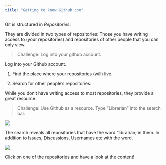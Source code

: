 ```yaml
---
title: "Getting to know Github.com"
---
```


Git is structured in *Repositories*.

They are divided in two types of repositories: Those you have writing access to (your repositories) and repositories of other people that you can only view.

> Challenge: Log into your github account.

Log into your Github account.

1.  Find the place where your repositories (will) live.

<!-- -->

2.  Search for other people's repositories.

While you don't have writing access to most repositories, they provide a great resource.

> Challenge: Use Github as a resource. Type "Librarian" into the search bar.

![](img/Search.png)

The search reveals all repositories that have the word "librarian; in them. In addition to Issues, Discussions, Usernames etc with the word.

![](img/Repositories.png)

Click on one of the repositories and have a look at the content!
